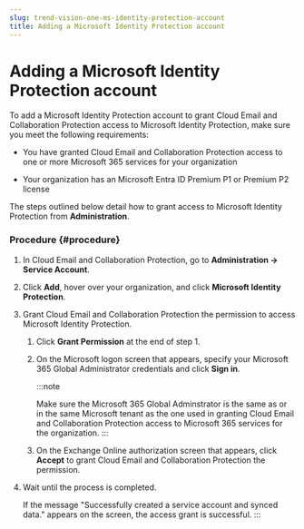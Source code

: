 ```yaml
---
slug: trend-vision-one-ms-identity-protection-account
title: Adding a Microsoft Identity Protection account
---
```

# Adding a Microsoft Identity Protection account

To add a Microsoft Identity Protection account to grant Cloud Email and Collaboration Protection access to Microsoft Identity Protection, make sure you meet the following requirements:

- You have granted Cloud Email and Collaboration Protection access to one or more Microsoft 365 services for your organization

- Your organization has an Microsoft Entra ID Premium P1 or Premium P2 license

The steps outlined below detail how to grant access to Microsoft Identity Protection from **Administration**.

### Procedure {#procedure}

1.  In Cloud Email and Collaboration Protection, go to **Administration → Service Account**.

2.  Click **Add**, hover over your organization, and click **Microsoft Identity Protection**.

3.  Grant Cloud Email and Collaboration Protection the permission to access Microsoft Identity Protection.

    1.  Click **Grant Permission** at the end of step 1.

    2.  On the Microsoft logon screen that appears, specify your Microsoft 365 Global Administrator credentials and click **Sign in**.

        :::note

        Make sure the Microsoft 365 Global Adminstrator is the same as or in the same Microsoft tenant as the one used in granting Cloud Email and Collaboration Protection access to Microsoft 365 services for the organization.
        :::

    3.  On the Exchange Online authorization screen that appears, click **Accept** to grant Cloud Email and Collaboration Protection the permission.

4.  Wait until the process is completed.

    If the message "Successfully created a service account and synced data." appears on the screen, the access grant is successful.
:::
